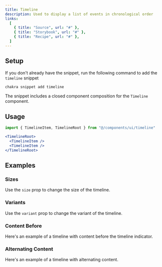 ```yaml
---
title: Timeline
description: Used to display a list of events in chronological order
links:
  [
    { title: "Source", url: "#" },
    { title: "Storybook", url: "#" },
    { title: "Recipe", url: "#" },
  ]
---
```


<ExampleTabs name="timeline-basic" />

## Setup

If you don't already have the snippet, run the following command to add the
`timeline` snippet

```sh
chakra snippet add timeline
```

The snippet includes a closed component composition for the `Timeline`
component.

## Usage

```jsx
import { TimelineItem, TimelineRoot } from "@/components/ui/timeline"
```

```jsx
<TimelineRoot>
  <TimelineItem />
  <TimelineItem />
</TimelineRoot>
```

## Examples

### Sizes

Use the `size` prop to change the size of the timeline.

<ExampleTabs name="timeline-with-sizes" />

### Variants

Use the `variant` prop to change the variant of the timeline.

<ExampleTabs name="timeline-with-variants" />

### Content Before

Here's an example of a timeline with content before the timeline indicator.

<ExampleTabs name="timeline-with-content-before" />

### Alternating Content

Here's an example of a timeline with alternating content.

<ExampleTabs name="timeline-alternating" />
